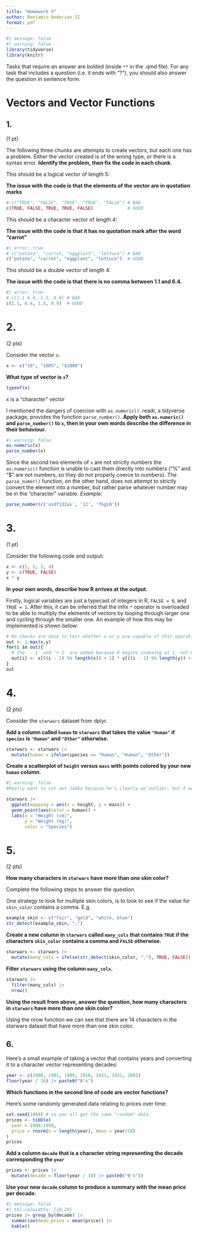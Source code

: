 ---
title: "Homework 5"
author: Benjamin Anderson II
format: pdf
---

```{r setup}
#| message: false
#| warning: false
library(tidyverse)
library(knitr)
```

Tasks that require an answer are bolded (inside `**` in the .qmd file). For any task that includes a question (i.e. it ends with "?"), you should also answer the question in sentence form.

# Vectors and Vector Functions

## 1.

(1 pt)

The following three chunks are attempts to create vectors, but each one has a problem. Either the vector created is of the wrong type, or there is a syntax error. **Identify the problem, then fix the code in each chunk.**

This should be a logical vector of length 5:

**The issue with the code is that the elements of the vector are in quotation marks**
```{r}
# c("TRUE", "FALSE", "TRUE", "TRUE", "FALSE") # BAD
c(TRUE, FALSE, TRUE, TRUE, FALSE)             # GOOD
```

This should be a character vector of length 4:

**The issue with the code is that it has no quotation mark after the word "carrot"**
```{r}
#| error: true
# c("potato", "carrot, "eggplant", "lettuce") # BAD
c("potato", "carrot", "eggplant", "lettuce")  # GOOD
```

This should be a double vector of length 4:

**The issue with the code is that there is no comma between 1.1 and 6.4.**
```{r}
#| error: true
# c(1.1 6.4, 1.5, 0.9) # BAD
c(1.1, 6.4, 1.5, 0.9)  # GOOD
```

# 2.

(2 pts)

Consider the vector `x`:

```{r}
x <- c("10", "100%", "$1000")
```

**What type of vector is `x`?**

```{r}
typeof(x)
```
x is a "character" vector

I mentioned the dangers of coercion with `as.numeric()`. readr, a tidyverse package, provides the function `parse_number()`. **Apply both `as.numeric()` and `parse_number()` to `x`, then in your own words describe the difference in their behaviour.**

```{r}
#| warning: false
as.numeric(x)
parse_number(x)
```
Since the second two elements of `x` are not strictly numbers the `as.numeric()` function is unable to cast them directly into numbers ("%" and "$" are not numbers, so they do not properly coerce to numbers).
The `parse_numer()` function, on the other hand, does not attempt to strictly convert the element into a number, but rather parse whatever number may be in the "character" variable.
*Example:*
```{r}
parse_number(c('asdf132as', '12', 'fhgi0'))
```

# 3.

(1 pt)

Consider the following code and output:

```{r}
x <- c(1, 2, 3, 4)
y <- c(TRUE, FALSE)
x * y
```
**In your own words, describe how R arrives at the output.**

Firstly, logical variables are just a typecast of integers in R, `FALSE = 0`, and `TRUE = 1`. After this, it can be inferred that the infix `*` operator is overloaded to be able to multiply the elements of vectors by looping through larger one and cycling through the smaller one. An example of how this may be implemented is shown below:
```{r}
# No checks are done to test whether x or y are capable of this operation
out <- 1:max(x,y)
for(i in out){
  # The `- 1` and `+ 1` are added because R begins indexing at 1, not 0
  out[i] <- x[((i - 1) %% length(x)) + 1] * y[((i - 1) %% length(y)) + 1]
}
out
```

# 4.

(2 pts)

Consider the `starwars` dataset from dplyr.

**Add a column called `human` to `starwars` that takes the value `"Human"` if `species` is `"Human"` and `"Other"` otherwise.**

```{r}
starwars <- starwars |>
  mutate(human = ifelse(species == "Human", "Human", "Other"))
```

**Create a scatterplot of `height` versus `mass` with points colored by your new `human` column.**

```{r}
#| warning: false
#Really want to cut out Jabba because he's clearly an outlier, but I won't

starwars |>
  ggplot(mapping = aes(x = height, y = mass)) +
  geom_point(aes(color = human)) +
  labs(x = "Height (cm)",
       y = "Weight (kg)",
       color = "Species")
```


# 5.

(2 pts)

**How many characters in `starwars` have more than one skin color?** 

Complete the following steps to answer the question.

One strategy to look for multiple skin colors, is to look to see if the value for `skin_color` contains a comma.  E.g. 

```{r}
example_skin <- c("fair", "gold", "white, blue")
str_detect(example_skin, ",")
```

**Create a new column in `starwars` called `many_cols` that contains `TRUE` if the characters `skin_color` contains a comma and `FALSE` otherwise.**

```{r}
starwars <- starwars |>
  mutate(many_cols = ifelse(str_detect(skin_color, ","), TRUE, FALSE))
```

**Filter `starwars` using the column `many_cols`.**

```{r}
starwars |>
  filter(many_cols) |>
  nrow()
```

**Using the result from above, answer the question, how many characters in `starwars` have more than one skin color?** 

Using the nrow function we can see that there are 14 characters in the starwars dataset that have more than one skin color.

## 6.

Here's a small example of taking a vector that contains years and converting it to a character vector representing decades:

```{r}
year <- c(1900, 1901, 1909, 1910, 1921, 1931, 2001)
floor(year / 10) |> paste0("0's")
```

**Which functions in the second line of code are vector functions?**

Here's some randomly generated data relating to prices over time:
```{r}
set.seed(2484) # so you all get the same "random" data
prices <- tibble(
  year = 1900:1950,
  price = rnorm(n = length(year), mean = year/10)
)
prices
```

**Add a column `decade` that is a character string representing the decade corresponding the `year`**

```{r}
prices <- prices |>
  mutate(decade = floor(year / 10) |> paste0("0's"))
```

**Use your new `decade` column to produce a summary with the mean price per decade.**

```{r}
#| message: false
#| tbl-colwidths: [10,20]
prices |> group_by(decade) |>
  summarise(mean_price = mean(price)) |>
  kable()
```

